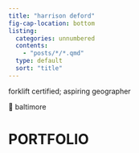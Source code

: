 ```yaml
---
title: "harrison deford"
fig-cap-location: bottom
listing:
  categories: unnumbered
  contents: 
    - "posts/*/*.qmd"
  type: default
  sort: "title"
---
```


forklift certified; aspiring geographer

📍 baltimore

# PORTFOLIO

<!-- ## [UMBC](https://ges.umbc.edu/) -->

<!-- #### *Remote Sensing* -->

<!-- [The Great Shrinking Lake](posts/381_proj) -->

<!-- #### *Transportation* -->

<!-- [Micromobility in Baltimore](posts/finalproj) -->

<!-- ------------------------------------------------------------------------ -->

<!-- ## [Mapping Capital](https://mapping.capital) -->

<!-- ------------------------------------------------------------------------ -->

<!-- ## Personal Projects -->

<!-- [Mean Centers of Population by Ethnicity](posts/center_of_pop/src) -->
